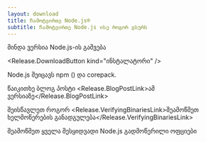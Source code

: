 ```yaml
---
layout: download
title: ჩამოტვირთე Node.js®
subtitle: ჩამოტვირთე Node.js ისე როგორ გსურს
---
```


<section>
  მინდა <Release.VersionDropdown /> ვერსია Node.js-ის <Release.OperatingSystemDropdown exclude={["LINUX"]} /> გაშვება <Release.BitnessDropdown />

  <Release.DownloadButton kind="ინსტალატორი" />
</section>

<section>
  Node.js შეიცავს <LinkWithArrow href="https://npmjs.com">npm</LinkWithArrow> (<Release.NpmVersion />) და corepack.

წაიკითხე ბლოგ პოსტი <Release.BlogPostLink>ამ ვერსიაზე</Release.BlogPostLink>

შეისწავლეთ როგორ <Release.VerifyingBinariesLink>შეამოწმეთ ხელმოწერების განადგულება</Release.VerifyingBinariesLink>

შეამოწმეთ ყველა შესყიდვადი Node.js <LinkWithArrow href="https://nodejs.org/dist/">გადმოწერილი ოფციები</LinkWithArrow>

</section>
